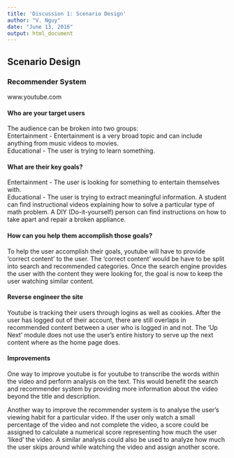 ```yaml
---
title: 'Discussion 1: Scenario Design'
author: "V. Nguy"
date: "June 13, 2016"
output: html_document
---
```


## Scenario Design

### Recommender System
www.youtube.com  

#### Who are your target users
The audience can be broken into two groups:  
Entertainment - Entertainment is a very broad topic and can include anything from music videos to movies.  
Educational - The user is trying to learn something.

#### What are their key goals?
Entertainment - The user is looking for something to entertain themselves with.  
Educational - The user is trying to extract meaningful information. A student can find instructional videos explaining how to solve a particular type of math problem. A DIY (Do-it-yourself) person can find instructions on how to take apart and repair a broken appliance.

#### How can you help them accomplish those goals?
To help the user accomplish their goals, youtube will have to provide 'correct content' to the user. The 'correct content' would be have to be split into search and recommended categories. Once the search engine provides the user with the content they were looking for, the goal is now to keep the user watching similar content. 

#### Reverse engineer the site
Youtube is tracking their users through logins as well as cookies. After the user has logged out of their account, there are still overlaps in recommended content between a user who is logged in and not. The 'Up Next' module does not use the user's entire history to serve up the next content where as the home page does.


#### Improvements
One way to improve youtube is for youtube to transcribe the words within the video and perform analysis on the text. This would benefit the search and recommender system by providing more information about the video beyond the title and description.

Another way to improve the recommender system is to analyse the user's viewing habit for a particular video. If the user only watch a small percentage of the video and not complete the video, a score could be assigned to calculate a numerical score representing how much the user 'liked' the video. A similar analysis could also be used to analyze how much the user skips around while watching the video and assign another score.
